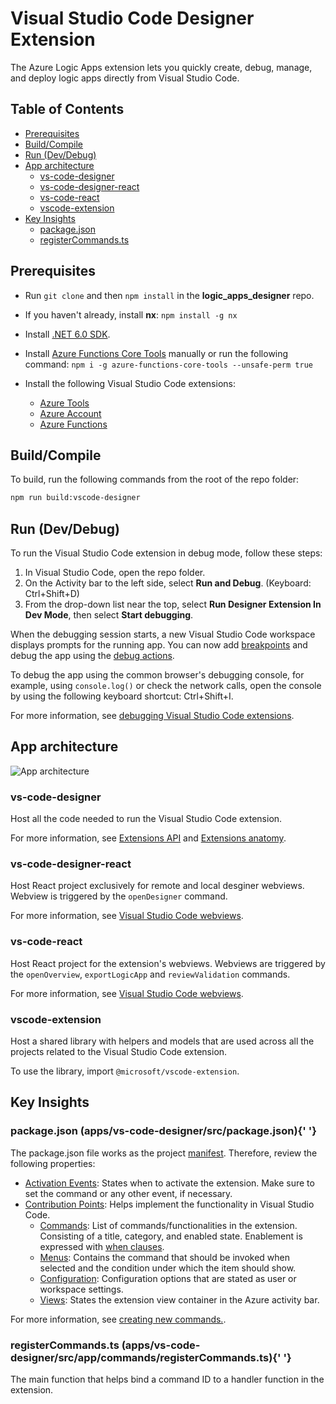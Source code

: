 
<Meta title="Docs/Visual Studio Code Designer Extension" />

# Visual Studio Code Designer Extension

The Azure Logic Apps extension lets you quickly create, debug, manage, and deploy logic apps directly from Visual Studio Code.

## Table of Contents

- [Prerequisites](#prerequisites)
- [Build/Compile](#build)
- [Run (Dev/Debug)](#run)
- [App architecture](#architecture)
  - [vs-code-designer](#vs-code-designer)
  - [vs-code-designer-react](#vs-code-designer-react)
  - [vs-code-react](#vs-code-react)
  - [vscode-extension](#vscode-extension)
- [Key Insights](#insights)
  - [package.json](#package.json)
  - [registerCommands.ts](#registerCommands.ts)

<h2 id="prerequisites">Prerequisites</h2>

- Run `git clone` and then `npm install` in the **logic_apps_designer** repo.
- If you haven't already, install **nx**: `npm install -g nx`

- Install [.NET 6.0 SDK](https://dotnet.microsoft.com/en-us/download/dotnet/6.0).
- Install [Azure Functions Core Tools](https://github.com/Azure/azure-functions-core-tools) manually or run the following command: `npm i -g azure-functions-core-tools --unsafe-perm true`
- Install the following Visual Studio Code extensions:
  - [Azure Tools](https://marketplace.visualstudio.com/items?itemName=ms-vscode.vscode-node-azure-pack)
  - [Azure Account](https://marketplace.visualstudio.com/items?itemName=ms-vscode.azure-account)
  - [Azure Functions](https://marketplace.visualstudio.com/items?itemName=ms-azuretools.vscode-azurefunctions)

<h2 id="build">Build/Compile</h2>

To build, run the following commands from the root of the repo folder:

```bash
npm run build:vscode-designer
```

<h2 id="run">Run (Dev/Debug)</h2>

To run the Visual Studio Code extension in debug mode, follow these steps:

1.  In Visual Studio Code, open the repo folder.
2.  On the Activity bar to the left side, select **Run and Debug**. (Keyboard: Ctrl+Shift+D)
3.  From the drop-down list near the top, select **Run Designer Extension In Dev Mode**, then select **Start debugging**.

When the debugging session starts, a new Visual Studio Code workspace displays prompts for the running app. You can now add [breakpoints](https://code.visualstudio.com/docs/editor/debugging#_breakpoints) and debug the app using the [debug actions](https://code.visualstudio.com/docs/editor/debugging#_debug-actions).

To debug the app using the common browser's debugging console, for example, using `console.log()` or check the network calls, open the console by using the following keyboard shortcut: Ctrl+Shift+I.

For more information, see [debugging Visual Studio Code extensions](https://code.visualstudio.com/docs/editor/debugging).

<h2 id="architecture">App architecture</h2>

<img src={Architecture} alt="App architecture" />

<h3 id="vs-code-designer">vs-code-designer</h3>

Host all the code needed to run the Visual Studio Code extension.

For more information, see [Extensions API](https://code.visualstudio.com/api) and [Extensions anatomy](https://code.visualstudio.com/api/get-started/extension-anatomy).

<h3 id="vs-code-designer-react">vs-code-designer-react</h3>

Host React project exclusively for remote and local desginer webviews. Webview is triggered by the `openDesigner` command.

For more information, see [Visual Studio Code webviews](https://code.visualstudio.com/api/extension-guides/webview).

<h3 id="vs-code-react">vs-code-react</h3>

Host React project for the extension's webviews. Webviews are triggered by the `openOverview`, `exportLogicApp` and `reviewValidation` commands.

For more information, see [Visual Studio Code webviews](https://code.visualstudio.com/api/extension-guides/webview).

<h3 id="vscode-extension">vscode-extension</h3>

Host a shared library with helpers and models that are used across all the projects related to the Visual Studio Code extension.

To use the library, import `@microsoft/vscode-extension`.

<h2 id="insights">Key Insights</h2>

<h3 id="package.json">
  package.json <span>(apps/vs-code-designer/src/package.json)</span>{' '}
</h3>

The package.json file works as the project [manifest](https://code.visualstudio.com/api/references/extension-manifest). Therefore, review the following properties:

- [Activation Events](https://code.visualstudio.com/api/references/activation-events): States when to activate the extension. Make sure to set the command or any other event, if necessary.
- [Contribution Points](https://code.visualstudio.com/api/references/contribution-points): Helps implement the functionality in Visual Studio Code.
  - [Commands](https://code.visualstudio.com/api/references/contribution-points#contributes.commands): List of commands/functionalities in the extension. Consisting of a title, category, and enabled state. Enablement is expressed with [when clauses](https://code.visualstudio.com/api/references/when-clause-contexts).
  - [Menus](https://code.visualstudio.com/api/references/contribution-points#contributes.menus): Contains the command that should be invoked when selected and the condition under which the item should show.
  - [Configuration](https://code.visualstudio.com/api/references/contribution-points#contributes.configuration): Configuration options that are stated as user or workspace settings.
  - [Views](https://code.visualstudio.com/api/references/contribution-points#contributes.views): States the extension view container in the Azure activity bar.

For more information, see [creating new commands.](https://code.visualstudio.com/api/extension-guides/command#creating-new-commands).

<h3 id="registerCommands.ts">
  registerCommands.ts <span>(apps/vs-code-designer/src/app/commands/registerCommands.ts)</span>{' '}
</h3>

The main function that helps bind a command ID to a handler function in the extension.
